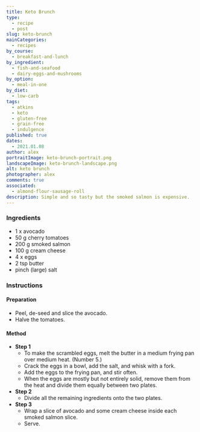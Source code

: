 ```yaml
---
title: Keto Brunch
type:
  - recipe
  - post
slug: keto-brunch
mainCategories:
  - recipes
by_course:
  - breakfast-and-lunch
by_ingredient:
  - fish-and-seafood
  - dairy-eggs-and-mushrooms
by_option:
  - meal-in-one
by_diet:
  - low-carb
tags:
  - atkins
  - keto
  - gluten-free
  - grain-free
  - indulgence
published: true
dates:
  - 2021.01.08
author: alex
portraitImage: keto-brunch-portrait.png
landscapeImage: keto-brunch-landscape.png
alt: keto brunch
photographer: alex
comments: true
associated:
  - almond-flour-sausage-roll
description: Simple and so tasty but the smoked salmon is expensive.
---
```


<Ingredients>

### Ingredients

- 1 x avocado
- 50 g cherry tomatoes
- 200 g smoked salmon
- 100 g cream cheese
- 4 x eggs
- 2 tsp butter
- pinch (large) salt

</Ingredients>

<Instructions>

### Instructions

#### Preparation

- Peel, de-seed and slice the avocado.
- Halve the tomatoes.

#### Method

- **Step 1**
  - To make the scrambled eggs, melt the butter in a medium frying pan over medium heat. (Number 5.)
  - Crack the eggs in a bowl, add the salt, and whisk with a fork.
  - Add the eggs to the frying pan, and stir often.
  - When the eggs are mostly but not entirely solid, remove them from the heat and divide them equally between two plates.
- **Step 2**
  - Divide all the remaining ingredients onto the two plates.
- **Step 3**
  - Wrap a slice of avocado and some cream cheese inside each smoked salmon slice.
  - Serve.

</Instructions>
